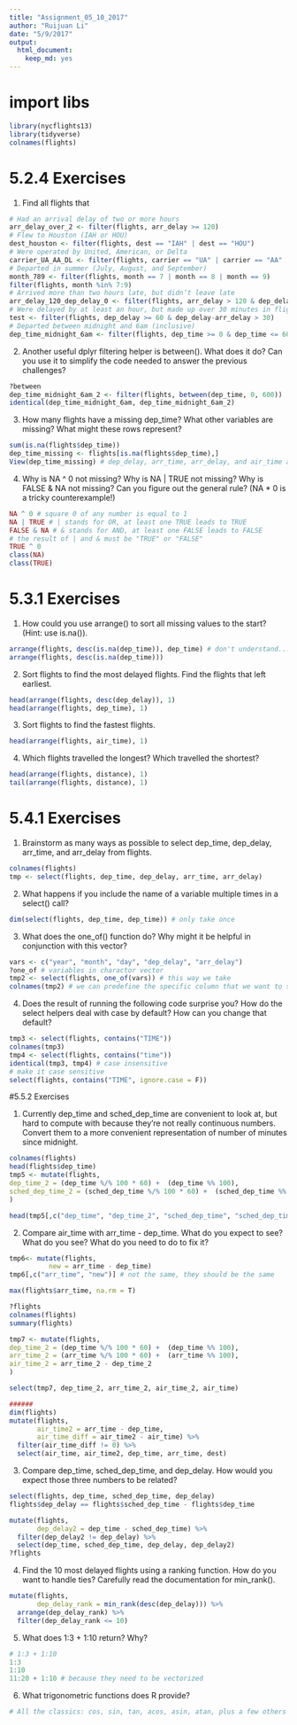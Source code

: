 ```yaml
---
title: "Assignment_05_10_2017"
author: "Ruijuan Li"
date: "5/9/2017"
output: 
  html_document: 
    keep_md: yes
---
```


# import libs 
```r
library(nycflights13)
library(tidyverse)
colnames(flights)
```

# 5.2.4 Exercises
1) Find all flights that 
```r
# Had an arrival delay of two or more hours
arr_delay_over_2 <- filter(flights, arr_delay >= 120)
# Flew to Houston (IAH or HOU)
dest_houston <- filter(flights, dest == "IAH" | dest == "HOU")
# Were operated by United, American, or Delta
carrier_UA_AA_DL <- filter(flights, carrier == "UA" | carrier == "AA" | carrier == "DL")
# Departed in summer (July, August, and September)
month_789 <- filter(flights, month == 7 | month == 8 | month == 9)
filter(flights, month %in% 7:9) 
# Arrived more than two hours late, but didn’t leave late
arr_delay_120_dep_delay_0 <- filter(flights, arr_delay > 120 & dep_delay <= 0)
# Were delayed by at least an hour, but made up over 30 minutes in flight
test <- filter(flights, dep_delay >= 60 & dep_delay-arr_delay > 30) 
# Departed between midnight and 6am (inclusive)
dep_time_midnight_6am <- filter(flights, dep_time >= 0 & dep_time <= 600)
```

2) Another useful dplyr filtering helper is between(). What does it do? Can you use it to simplify the code needed to answer the previous challenges?
```r
?between
dep_time_midnight_6am_2 <- filter(flights, between(dep_time, 0, 600)) 
identical(dep_time_midnight_6am, dep_time_midnight_6am_2)
```

3) How many flights have a missing dep_time? What other variables are missing? What might these rows represent?
```r
sum(is.na(flights$dep_time))
dep_time_missing <- flights[is.na(flights$dep_time),]
View(dep_time_missing) # dep_delay, arr_time, arr_delay, and air_time are all missing  
```

4) Why is NA ^ 0 not missing? Why is NA | TRUE not missing? Why is FALSE & NA not missing? Can you figure out the general rule? (NA * 0 is a tricky counterexample!) 
```r
NA ^ 0 # square 0 of any number is equal to 1 
NA | TRUE # | stands for OR, at least one TRUE leads to TRUE
FALSE & NA # & stands for AND, at least one FALSE leads to FALSE 
# the result of | and & must be "TRUE" or "FALSE"  
TRUE ^ 0
class(NA)
class(TRUE) 
```

# 5.3.1 Exercises
1) How could you use arrange() to sort all missing values to the start? (Hint: use is.na()).
```r
arrange(flights, desc(is.na(dep_time)), dep_time) # don't understand...
arrange(flights, desc(is.na(dep_time))) 
```

2) Sort flights to find the most delayed flights. Find the flights that left earliest.
```r
head(arrange(flights, desc(dep_delay)), 1) 
head(arrange(flights, dep_time), 1)
```

3) Sort flights to find the fastest flights.
```r
head(arrange(flights, air_time), 1)
```

4) Which flights travelled the longest? Which travelled the shortest?
```r
head(arrange(flights, distance), 1)
tail(arrange(flights, distance), 1)
```

# 5.4.1 Exercises
1) Brainstorm as many ways as possible to select dep_time, dep_delay, arr_time, and arr_delay from flights.
```r
colnames(flights)
tmp <- select(flights, dep_time, dep_delay, arr_time, arr_delay)
```

2) What happens if you include the name of a variable multiple times in a select() call?
```r
dim(select(flights, dep_time, dep_time)) # only take once 
```

3) What does the one_of() function do? Why might it be helpful in conjunction with this vector?
```r
vars <- c("year", "month", "day", "dep_delay", "arr_delay")
?one_of # variables in charactor vector 
tmp2 <- select(flights, one_of(vars)) # this way we take 
colnames(tmp2) # we can predefine the specific column that we want to select 
```

4) Does the result of running the following code surprise you? How do the select helpers deal with case by default? How can you change that default?
```r
tmp3 <- select(flights, contains("TIME")) 
colnames(tmp3) 
tmp4 <- select(flights, contains("time"))
identical(tmp3, tmp4) # case insensitive 
# make it case sensitive 
select(flights, contains("TIME", ignore.case = F)) 
```

#5.5.2 Exercises

1) Currently dep_time and sched_dep_time are convenient to look at, but hard to compute with because they’re not really continuous numbers. Convert them to a more convenient representation of number of minutes since midnight.
```r
colnames(flights)
head(flights$dep_time)
tmp5 <- mutate(flights, 
dep_time_2 = (dep_time %/% 100 * 60) +  (dep_time %% 100),
sched_dep_time_2 = (sched_dep_time %/% 100 * 60) +  (sched_dep_time %% 100)
)

head(tmp5[,c("dep_time", "dep_time_2", "sched_dep_time", "sched_dep_time_2")]) 
```

2) Compare air_time with arr_time - dep_time. What do you expect to see? What do you see? What do you need to do to fix it?
```r
tmp6<- mutate(flights,
          new = arr_time - dep_time)
tmp6[,c("arr_time", "new")] # not the same, they should be the same 

max(flights$arr_time, na.rm = T) 

?flights 
colnames(flights) 
summary(flights)

tmp7 <- mutate(flights, 
dep_time_2 = (dep_time %/% 100 * 60) +  (dep_time %% 100),
arr_time_2 = (arr_time %/% 100 * 60) +  (arr_time %% 100), 
air_time_2 = arr_time_2 - dep_time_2
)

select(tmp7, dep_time_2, arr_time_2, air_time_2, air_time)

###### 
dim(flights)
mutate(flights,
       air_time2 = arr_time - dep_time,
       air_time_diff = air_time2 - air_time) %>%
  filter(air_time_diff != 0) %>%
  select(air_time, air_time2, dep_time, arr_time, dest) 

```

3) Compare dep_time, sched_dep_time, and dep_delay. How would you expect those three numbers to be related?
```r
select(flights, dep_time, sched_dep_time, dep_delay)
flights$dep_delay == flights$sched_dep_time - flights$dep_time 

mutate(flights,
       dep_delay2 = dep_time - sched_dep_time) %>%
  filter(dep_delay2 != dep_delay) %>%
  select(dep_time, sched_dep_time, dep_delay, dep_delay2) 
?flights  
```

4) Find the 10 most delayed flights using a ranking function. How do you want to handle ties? Carefully read the documentation for min_rank().
```r
mutate(flights,
       dep_delay_rank = min_rank(desc(dep_delay))) %>% 
  arrange(dep_delay_rank) %>% 
  filter(dep_delay_rank <= 10)    
```

5) What does 1:3 + 1:10 return? Why?
```r
# 1:3 + 1:10
1:3
1:10
11:20 + 1:10 # because they need to be vectorized 
```

6) What trigonometric functions does R provide?
```r
# All the classics: cos, sin, tan, acos, asin, atan, plus a few others that are drive by numerical or computational issues 
```








